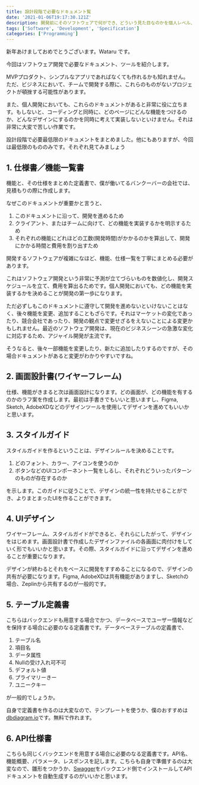 ```yaml
---
title: 設計段階で必要なドキュメント覧
date: '2021-01-06T19:17:30.121Z'
description: 開発前にそのソフトウェアで何ができ、どういう見た目なのかを個人レベル、チームレベルで共有できていないと、プロジェクトの破綻の原因になります。そうならないための開発前に準備すべきドキュメント一覧についてまとめました。
tags: ['Software', 'Development', 'Specification']
categories: ['Programming']
---
```


新年あけましておめでとうございます。Wataru です。

今回はソフトウェア開発で必要なドキュメント、ツールを紹介します。

MVPプロダクト、シンプルなアプリであればなくても作れるかも知れません。ただ、ビジネスにおいて、チームで開発する際に、これらのものがないプロジェクトが頓挫する可能性があります。

また、個人開発においても、これらのドキュメントがあると非常に役に立ちます。もしないと、コーディングと同時に、どのページにどんな機能をつけるのか、どんなデザインにするのかを同時に考えて実装しないといけません。それは非常に大変で苦しい作業です。

設計段階で必要最低限のドキュメントをまとめました。他にもありますが、今回は最低限のもののみです。それぞれ見てみましょう

## 1. 仕様書／機能一覧書

機能と、その仕様をまとめた定義書で、僕が働いてるバンクーバーの会社では、見積もりの際に作成します。

なぜこのドキュメントが重要かと言うと、
1. このドキュメントに沿って、開発を進めるため
2. クライアント、またはチームに向けて、どの機能を実装するかを明示するため
3. それぞれの機能にどれほどの工数(開発時間)がかかるのかを算出して、開発にかかる時間と費用を割り出すため

開発するソフトウェアが複雑になほど、機能、仕様一覧を丁寧にまとめる必要があります。

これはソフトウェア開発という非常に予測が立てづらいものを数値化し、開発スケジュールを立て、費用を算出るためです。個人開発においても、どの機能を実装するかを決めることが開発の第一歩になります。

ただ必ずしもこのドキュメントに遵守して開発を進めないといけないことはなく、後々機能を変更、追加することもざらです。それはマーケットの変化であったり、競合会社であったり、開発の観点で変更せざるをえないことによる変更かもしれません。最近のソフトウェア開発は、現在のビジネスシーンの急激な変化に対応するため、アジャイル開発が主流です。

そうなると、後々一部機能を変更したり、新たに追加したりするのですが、その場合ドキュメントがあると変更がわかりやすいですね。

## 2. 画面設計書(ワイヤーフレーム)

仕様、機能がきまると次は画面設計になります。どの画面が、どの機能を有するのかのラフ案を作成します。最初は手書きでもいいと思いますし、Figma, Sketch, AdobeXDなどのデザインツールを使用してデザインを進めてもいいかと思います。

## 3. スタイルガイド

スタイルガイドを作るということは、デザインルールを決めることです。

1. どのフォント、カラー、アイコンを使うのか
2. ボタンなどのUIコンポーネント一覧をしるし、それぞれどういったパターンのものが存在するのか

を示します。このガイドに従うことで、デザインの統一性を持たせることができ、よりまとまったUIを作ることができます。

## 4. UIデザイン

ワイヤーフレーム、スタイルガイドができると、それらにしたがって、デザインをはじめます。画面設計書で作成したデザインファイルの各画面に肉付けをしていく形でもいいかと思います。その際、スタイルガイドに沿ってデザインを進めることが重要になります。

デザインが終わるとそれをベースに開発をすすめることになるので、デザインの共有が必要になります。Figma, AdobeXDは共有機能がありますし、Sketchの場合、Zeplinから共有するのが一般的です。

## 5. テーブル定義書

こちらはバックエンドも用意する場合でかつ、データベースでユーザー情報などを保持する場合に必要のなる定義書です。データベーステーブルの定義書で、

1. テーブル名
2. 項目名
3. データ属性
3. Nullの受け入れ可不可
4. デフォルト値
5. プライマリーきー
6. ユニークキー

が一般的でしょうか。

自身で定義書を作るのは大変なので、テンプレートを使うか、僕のおすすめは [dbdiagram.io](https://dbdiagram.io/home)です。無料で作れます。


## 6. API仕様書

こちらも同じくバックエンドを用意する場合に必要のなる定義書です。API名、機能概要、パラメータ、レスポンスを記します。こちらも自身で準備するのは大変なので、雛形をつかうか、[Swagger](https://swagger.io/solutions/api-documentation/)をバックエンド側でインストールしてAPIドキュメントを自動生成するのがいいかと思います。

